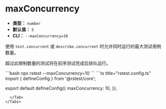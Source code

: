 # maxConcurrency

- **类型：** `number`
- **默认值：** `5`
- **CLI：** `--maxConcurrency=10`

使用 `test.concurrent` 或 `describe.concurrent` 时允许同时运行的最大测试用例数量。

超过此限制数量的测试将在前序测试完成后排队运行。


<Tabs defaultValue='rstest.config.ts'>
  <Tab label="CLI">
  ```bash
  npx rstest --maxConcurrency=10
  ```
  </Tab>
  <Tab label="rstest.config.ts">
```ts title="rstest.config.ts"
import { defineConfig } from '@rstest/core';

export default defineConfig({
  maxConcurrency: 10,
});
```
  </Tab>
</Tabs>
